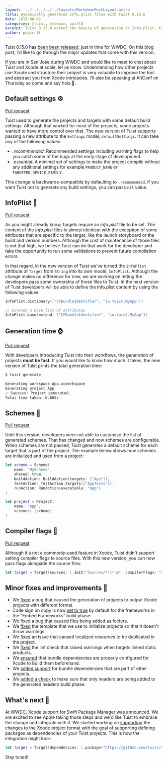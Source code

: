 ```yaml
---
layout: '../../../../../layouts/MarkdownPostLayout.astro'
title: Dynamically generated Info.plist files with Tuist 0.15.0
date: 2019-06-02
categories: [tuist, release, swift]
excerpt: Tuist 0.15.0 extend the beauty of generation to Info.plist. From this version on you'll be able to define the build settings as part of your manfest and let Tuist infer the default values for you. Furthermore, we extended the API to support customizing the generation of default build settings in your projects and targets, added the generation time to the 'tuist generate' command, and added support for defining custom schemes.
author: pepicrft
---
```


Tuist 0.15.0 has [been been released](https://github.com/tuist/tuist/releases/tag/0.15.0); just in time for WWDC. On this blog post, I'd like to go through the major updates that come with this version.

If you are in San Jose during WWDC and would like to meet to chat about Tuist and Xcode at scale, let us know. Understanding how other projects use Xcode and structure their project is very valuable to improve the tool and abstract you from Xcode intricacies. I'll also be speaking at AltConf on Thursday so come and say hola 👋.

## Default settings ⚙️

[Pull request](https://github.com/tuist/tuist/pull/373)

Tuist used to generate the projects and targets with some default build settings. Although that worked for most of the projects, some projects wanted to have more control over that. The new version of Tuist supports passing a new attribute to the `Settings` model, `defaultSettings`. It can take any of the following values:

- _.recommended:_ Recommended settings including warning flags to help you catch some of the bugs at the early stage of development.
- _.essential:_ A minimal set of settings to make the project compile without any additional settings for example `PRODUCT_NAME` or `TARGETED_DEVICE_FAMILY`.

This change is backwards-compatible by defaulting to `.recommended`. If you want Tuist not to generate any build settings, you can pass `nil` value.

## InfoPlist 📝

[Pull request](https://github.com/tuist/tuist/pull/378)

As you might already know, targets require an _Info.plist_ file to be set. The content of the _Info.plist_ files is almost identical with the exception of some attributes that are specific to the target, like the launch storyboard or the build and version numbers. Although the cost of maintenance of those files is not that high, we believe Tuist can do that work for the developer and take the opportunity to run some validations to prevent future compilation errors.

In that regard, in the new version of Tuist we've turned the `infoPlist` attribute of `Target` from `String` into its own model, `InfoPlist`. Although the change makes no difference for now, we are working on letting the developers pass some ownership of those files to Tuist. In the next version of Tuist developers will be able to define the Info.plist content by using the following values:

```swift
InfoPlist.dictionary(["CFBundleIdentifier", "io.tuist.MyApp"])

// Extends a base list of attributes
InfoPlist.base(extend: ["CFBundleIdentifier", "io.tuist.MyApp"])
```

## Generation time ⌚️

[Pull request](https://github.com/tuist/tuist/pull/335)

With developers introducing Tuist into their workflows, the generation of projects **must be fast.** If you would like to know how much it takes, the new version of Tuist prints the total generation time:

```bash
$ tuist generate

Generating workspace App.xcworkspace
Generating project App
✅ Success: Project generated.
Total time taken: 0.605s
```

## Schemes 📱

[Pull request](https://github.com/tuist/tuist/pull/336)

Until this version, developers were not able to customize the list of generated schemes. That has changed and now schemes are configurable. When schemes are not passed, Tuist generates a default scheme for each target that is part of the project. The example below shows how schemes are initialized and used from a project:

```swift
let scheme = Scheme(
    name: "MyScheme",
    shared: true,
    buildAction: BuildAction(targets: ["App"]),
    testAction: TestAction.targets(["AppTests"]),
    runAction: RunAction(executable: "App")
)

let project = Project(
    name: "App",
    schemes: [scheme]
)
```

## Compiler flags 🚩

[Pull request](https://github.com/tuist/tuist/pull/386)

Although it's not a commonly-used feature in Xcode, Tuist didn't support setting compiler flags to source files. With this new version, you can now pass flags alongside the source files:

```swift
let target = Target(sources: [.init("Sources/**/*.m", compilerFlags: "my flag")])
```

## Minor fixes and improvements 🧪

- We [fixed](https://github.com/tuist/tuist/pull/357) a bug that caused the generation of projects to output Xcode projects with different format.
- Code sign on copy is now [set to true](https://github.com/tuist/tuist/pull/333) by default for the frameworks in the "Embed Frameworks" build phase.
- We [fixed](https://github.com/tuist/tuist/pull/338) a bug that caused files being added as folders.
- We [fixed](https://github.com/tuist/tuist/pull/339) the template that we use to initialize projects so that it doesn't throw warnings.
- We [fixed](https://github.com/tuist/tuist/pull/363) an issue that caused localized resources to be duplicated in the project.
- We [fixed](https://github.com/tuist/tuist/pull/360) the lint check that raised warnings when targets linked static products.
- We [ensured](https://github.com/tuist/tuist/pull/374) that bundle dependencies are properly configured for Xcode to build them beforehand.
- We [added support](https://github.com/tuist/tuist/pull/348) for bundle dependencies that are part of other projects.
- We [added a check](https://github.com/tuist/tuist/pull/356) to make sure that only headers are being added to the generated headers build phase.

## What's next 🤔

At WWDC, Xcode support for Swift Package Manager was announced. We are excited to see Apple taking those steps and we'd like Tuist to embrace the change and integrate with it. We started working on [supporting](https://github.com/tuist/xcodeproj/pull/439) the changes to the Xcode project format with the goal of supporting defining packages as dependencies of your Tuist projects. This is how the integration might look:

```swift
let target = Target(dependencies: [.package("https://github.com/tuist/xcodeproj", .exact("1.2.3"))])
```

Stay tuned!
